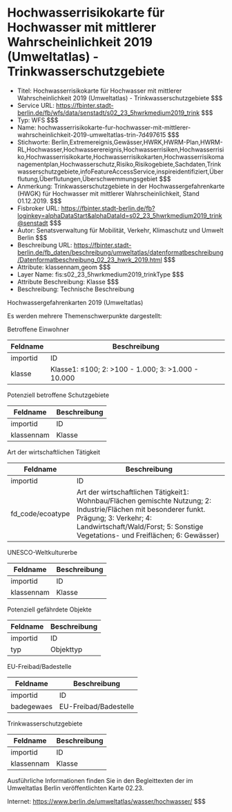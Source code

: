# Hochwasserrisikokarte für Hochwasser mit mittlerer Wahrscheinlichkeit 2019 (Umweltatlas) - Trinkwasserschutzgebiete
- Titel: Hochwasserrisikokarte für Hochwasser mit mittlerer Wahrscheinlichkeit 2019 (Umweltatlas) - Trinkwasserschutzgebiete $$$
- Service URL: https://fbinter.stadt-berlin.de/fb/wfs/data/senstadt/s02_23_5hwrkmedium2019_trink $$$
- Typ: WFS $$$
- Name: hochwasserrisikokarte-fur-hochwasser-mit-mittlerer-wahrscheinlichkeit-2019-umweltatlas-trin-7d497615 $$$
- Stichworte: Berlin,Extremereignis,Gewässer,HWRK,HWRM-Plan,HWRM-RL,Hochwasser,Hochwasserereignis,Hochwasserrisiken,Hochwasserrisiko,Hochwasserrisikokarte,Hochwasserrisikokarten,Hochwasserrisikomanagementplan,Hochwasserschutz,Risiko,Risikogebiete,Sachdaten,Trinkwasserschutzgebiete,infoFeatureAccessService,inspireidentifiziert,Überflutung,Überflutungen,Überschwemmungsgebiet $$$
- Anmerkung: Trinkwasserschutzgebiete in der Hochwassergefahrenkarte (HWGK) für Hochwasser mit mittlerer Wahrscheinlichkeit, Stand 01.12.2019. $$$
- Fisbroker URL: https://fbinter.stadt-berlin.de/fb?loginkey=alphaDataStart&alphaDataId=s02_23_5hwrkmedium2019_trink@senstadt $$$
- Autor: Senatsverwaltung für Mobilität, Verkehr, Klimaschutz und Umwelt Berlin $$$
- Beschreibung URL: https://fbinter.stadt-berlin.de/fb_daten/beschreibung/umweltatlas/datenformatbeschreibung/Datenformatbeschreibung_02_23_hwrk_2019.html $$$
- Attribute: klassennam,geom $$$
- Layer Name: fis:s02_23_5hwrkmedium2019_trinkType $$$
- Attribute Beschreibung: Klasse $$$
- Beschreibung: Technische Beschreibung 

Hochwassergefahrenkarten 2019 (Umweltatlas)

Es werden mehrere Themenschwerpunkte dargestellt:  

Betroffene Einwohner

| **Feldname** | **Beschreibung**                                   |
| ------------ | -------------------------------------------------- |
| importid     | ID                                                 |
| klasse       | Klasse1: ≤100; 2: >100 - 1.000; 3: >1.000 - 10.000 |

  
Potenziell betroffene Schutzgebiete

| **Feldname** | **Beschreibung** |
| ------------ | ---------------- |
| importid     | ID               |
| klassennam   | Klasse           |

  
Art der wirtschaftlichen Tätigkeit

| **Feldname**      | **Beschreibung**                                                                                                                                                                                                             |
| ----------------- | ---------------------------------------------------------------------------------------------------------------------------------------------------------------------------------------------------------------------------- |
| importid          | ID                                                                                                                                                                                                                           |
| fd\_code/ecoatype | Art der wirtschaftlichen Tätigkeit1: Wohnbau/Flächen gemischte Nutzung; 2: Industrie/Flächen mit besonderer funkt. Prägung; 3: Verkehr; 4: Landwirtschaft/Wald/Forst; 5: Sonstige Vegetations- und Freiflächen; 6: Gewässer) |

  
UNESCO-Weltkulturerbe

| **Feldname** | **Beschreibung** |
| ------------ | ---------------- |
| importid     | ID               |
| klassennam   | Klasse           |

  
Potenziell gefährdete Objekte

| **Feldname** | **Beschreibung** |
| ------------ | ---------------- |
| importid     | ID               |
| typ          | Objekttyp        |

  
EU-Freibad/Badestelle

| **Feldname** | **Beschreibung**      |
| ------------ | --------------------- |
| importid     | ID                    |
| badegewaes   | EU-Freibad/Badestelle |

  
Trinkwasserschutzgebiete

| **Feldname** | **Beschreibung** |
| ------------ | ---------------- |
| importid     | ID               |
| klassennam   | Klasse           |

  
Ausführliche Informationen finden Sie in den Begleittexten der im Umweltatlas Berlin veröffentlichten Karte 02.23.

Internet: https://www.berlin.de/umweltatlas/wasser/hochwasser/ $$$
